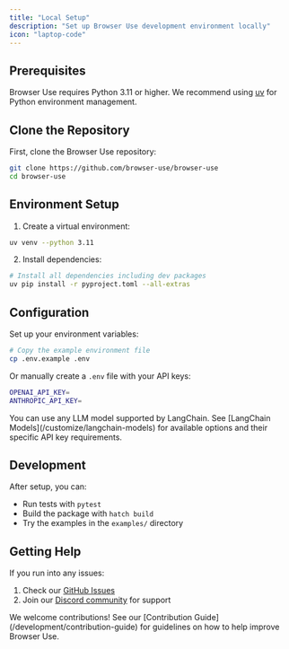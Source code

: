 ```yaml
---
title: "Local Setup"
description: "Set up Browser Use development environment locally"
icon: "laptop-code"
---
```


## Prerequisites

Browser Use requires Python 3.11 or higher. We recommend using [uv](https://docs.astral.sh/uv/) for Python environment management.

## Clone the Repository

First, clone the Browser Use repository:

```bash
git clone https://github.com/browser-use/browser-use
cd browser-use
```

## Environment Setup

1. Create a virtual environment:

```bash
uv venv --python 3.11
```

2. Install dependencies:

```bash
# Install all dependencies including dev packages
uv pip install -r pyproject.toml --all-extras
```

## Configuration

Set up your environment variables:

```bash
# Copy the example environment file
cp .env.example .env
```

Or manually create a `.env` file with your API keys:

```bash .env
OPENAI_API_KEY=
ANTHROPIC_API_KEY=
```

<Note>
  You can use any LLM model supported by LangChain. See [LangChain
  Models](/customize/langchain-models) for available options and their specific
  API key requirements.
</Note>

## Development

After setup, you can:

- Run tests with `pytest`
- Build the package with `hatch build`
- Try the examples in the `examples/` directory

## Getting Help

If you run into any issues:

1. Check our [GitHub Issues](https://github.com/browser-use/browser-use/issues)
2. Join our [Discord community](https://link.browser-use.com/discord) for support

<Note>
  We welcome contributions! See our [Contribution
  Guide](/development/contribution-guide) for guidelines on how to help improve
  Browser Use.
</Note>
